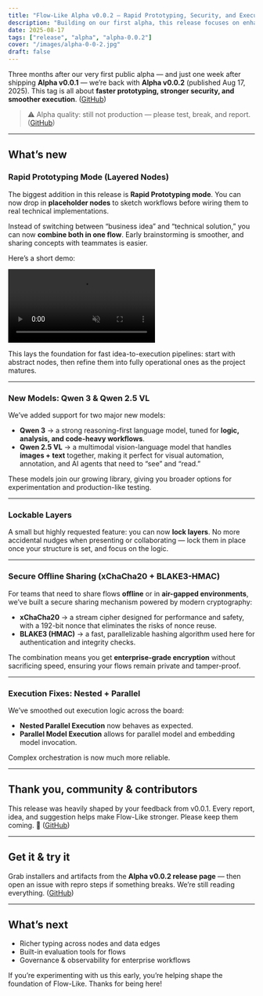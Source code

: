 ```yaml
---
title: "Flow-Like Alpha v0.0.2 — Rapid Prototyping, Security, and Execution Fixes 🚀"
description: "Building on our first alpha, this release focuses on enhancing collaboration, improving speed, and refreshing the user interface."
date: 2025-08-17
tags: ["release", "alpha", "alpha-0.0.2"]
cover: "/images/alpha-0-0-2.jpg"
draft: false
---
```


Three months after our very first public alpha — and just one week after shipping **Alpha v0.0.1** — we’re back with **Alpha v0.0.2** (published Aug 17, 2025).
This tag is all about **faster prototyping, stronger security, and smoother execution**. ([GitHub][1])

> ⚠️ Alpha quality: still not production — please test, break, and report. ([GitHub][1])

---

## What’s new

### Rapid Prototyping Mode (Layered Nodes)

The biggest addition in this release is **Rapid Prototyping mode**. You can now drop in **placeholder nodes** to sketch workflows before wiring them to real technical implementations.

Instead of switching between “business idea” and “technical solution,” you can now **combine both in one flow**. Early brainstorming is smoother, and sharing concepts with teammates is easier.

Here’s a short demo:

<video
  src="/posts/rapid-prototyping.webm"
  controls
  autoPlay
  muted
  class="rounded-xl shadow-lg my-4 w-full"
/>

This lays the foundation for fast idea-to-execution pipelines: start with abstract nodes, then refine them into fully operational ones as the project matures.

---

### New Models: Qwen 3 & Qwen 2.5 VL

We’ve added support for two major new models:

- **Qwen 3** → a strong reasoning-first language model, tuned for **logic, analysis, and code-heavy workflows**.
- **Qwen 2.5 VL** → a multimodal vision-language model that handles **images + text** together, making it perfect for visual automation, annotation, and AI agents that need to “see” and “read.”

These models join our growing library, giving you broader options for experimentation and production-like testing.

---

### Lockable Layers

A small but highly requested feature: you can now **lock layers**.
No more accidental nudges when presenting or collaborating — lock them in place once your structure is set, and focus on the logic.

---

### Secure Offline Sharing (xChaCha20 + BLAKE3-HMAC)

For teams that need to share flows **offline** or in **air-gapped environments**, we’ve built a secure sharing mechanism powered by modern cryptography:

- **xChaCha20** → a stream cipher designed for performance and safety, with a 192-bit nonce that eliminates the risks of nonce reuse.
- **BLAKE3 (HMAC)** → a fast, parallelizable hashing algorithm used here for authentication and integrity checks.

The combination means you get **enterprise-grade encryption** without sacrificing speed, ensuring your flows remain private and tamper-proof.

---

### Execution Fixes: Nested + Parallel

We’ve smoothed out execution logic across the board:

- **Nested Parallel Execution** now behaves as expected.
- **Parallel Model Execution** allows for parallel model and embedding model invocation.

Complex orchestration is now much more reliable.

---

## Thank you, community & contributors

This release was heavily shaped by your feedback from v0.0.1.
Every report, idea, and suggestion helps make Flow-Like stronger. Please keep them coming. 💙 ([GitHub][1])

---

## Get it & try it

Grab installers and artifacts from the **Alpha v0.0.2 release page** — then open an issue with repro steps if something breaks. We’re still reading everything. ([GitHub][1])

---

## What’s next

- Richer typing across nodes and data edges
- Built-in evaluation tools for flows
- Governance & observability for enterprise workflows

If you’re experimenting with us this early, you’re helping shape the foundation of Flow-Like.
Thanks for being here!

[1]: https://github.com/TM9657/flow-like/releases/tag/alpha-v0.0.2 "Release Flow Like - Alpha v0.0.2 · TM9657/flow-like · GitHub"